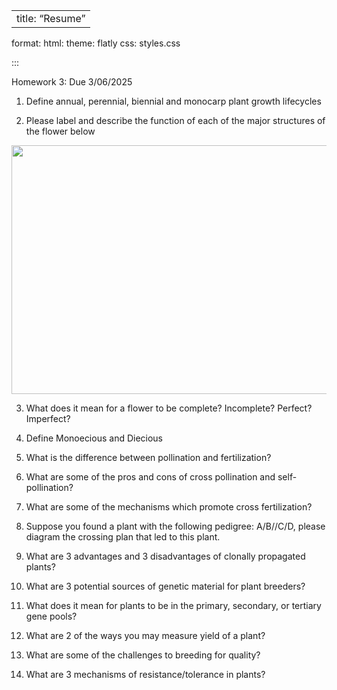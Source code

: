 
---
title: "Resume"
---

format:
  html:
    theme: flatly
    css: styles.css


:::


<p>Homework 3: Due 3/06/2025</p>
<ol type="1">
<li><p>Define annual, perennial, biennial and monocarp plant growth
lifecycles</p></li>
<li><p>Please label and describe the function of each of the major
structures of the flower below</p></li>
</ol>
<p><img src="/media/image.png"
style="width:5.94792in;height:4.14583in" /></p>
<ol start="3" type="1">
<li><p>What does it mean for a flower to be complete? Incomplete?
Perfect? Imperfect?</p></li>
<li><p>Define Monoecious and Diecious</p></li>
<li><p>What is the difference between pollination and
fertilization?</p></li>
<li><p>What are some of the pros and cons of cross pollination and
self-pollination?</p></li>
<li><p>What are some of the mechanisms which promote cross
fertilization?</p></li>
<li><p>Suppose you found a plant with the following pedigree: A/B//C/D,
please diagram the crossing plan that led to this plant.</p></li>
<li><p>What are 3 advantages and 3 disadvantages of clonally propagated
plants?</p></li>
<li><p>What are 3 potential sources of genetic material for plant
breeders?</p></li>
<li><p>What does it mean for plants to be in the primary, secondary, or
tertiary gene pools?</p></li>
<li><p>What are 2 of the ways you may measure yield of a plant?</p></li>
<li><p>What are some of the challenges to breeding for quality?</p></li>
<li><p>What are 3 mechanisms of resistance/tolerance in plants?</p></li>
</ol>